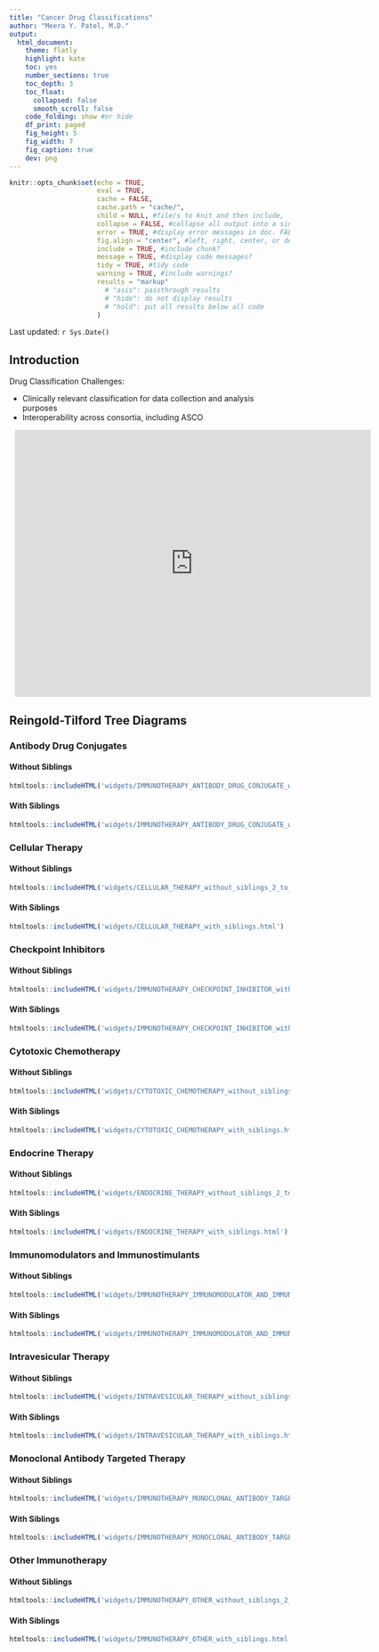 ```yaml
---
title: "Cancer Drug Classifications"
author: "Meera Y. Patel, M.D."
output: 
  html_document:
    theme: flatly
    highlight: kate  
    toc: yes
    number_sections: true
    toc_depth: 3 
    toc_float: 
      collapsed: false  
      smooth_scroll: false
    code_folding: show #or hide
    df_print: paged
    fig_height: 5 
    fig_width: 7 
    fig_caption: true
    dev: png
---
```


```r
knitr::opts_chunk$set(echo = TRUE,
                      eval = TRUE,
                      cache = FALSE,
                      cache.path = "cache/",
                      child = NULL, #file/s to knit and then include,
                      collapse = FALSE, #collapse all output into a single block,
                      error = TRUE, #display error messages in doc. FALSE stops render when error is thrown
                      fig.align = "center", #left, right, center, or default
                      include = TRUE, #include chunk?
                      message = TRUE, #display code messages?
                      tidy = TRUE, #tidy code 
                      warning = TRUE, #include warnings?
                      results = "markup"
                        # "asis": passthrough results
                        # "hide": do not display results 
                        # "hold": put all results below all code
                      )
```
  
Last updated: `r Sys.Date()`  
  
## Introduction  

Drug Classification Challenges:  

- Clinically relevant classification for data collection and analysis purposes   
- Interoperability across consortia, including ASCO   

<div style="width: 640px; height: 480px; margin: 10px; position: relative;"><iframe allowfullscreen frameborder="0" style="width:640px; height:480px" src="https://lucid.app/documents/embeddedchart/3d1f8c31-94a6-415c-9c02-30c4eeaa923a" id="IUE0RFs4tbEX"></iframe></div>


## Reingold-Tilford Tree Diagrams  

### Antibody Drug Conjugates  


#### Without Siblings  

```r
htmltools::includeHTML('widgets/IMMUNOTHERAPY_ANTIBODY_DRUG_CONJUGATE_without_siblings_2_to_2.html')
```



#### With Siblings  

```r
htmltools::includeHTML('widgets/IMMUNOTHERAPY_ANTIBODY_DRUG_CONJUGATE_with_siblings.html')
```



### Cellular Therapy  


#### Without Siblings  

```r
htmltools::includeHTML('widgets/CELLULAR_THERAPY_without_siblings_2_to_2.html')
```



#### With Siblings  

```r
htmltools::includeHTML('widgets/CELLULAR_THERAPY_with_siblings.html')
```



### Checkpoint Inhibitors  


#### Without Siblings  

```r
htmltools::includeHTML('widgets/IMMUNOTHERAPY_CHECKPOINT_INHIBITOR_without_siblings_2_to_2.html')
```



#### With Siblings  

```r
htmltools::includeHTML('widgets/IMMUNOTHERAPY_CHECKPOINT_INHIBITOR_with_siblings.html')
```



### Cytotoxic Chemotherapy  


#### Without Siblings  

```r
htmltools::includeHTML('widgets/CYTOTOXIC_CHEMOTHERAPY_without_siblings_2_to_2.html')
```



#### With Siblings  

```r
htmltools::includeHTML('widgets/CYTOTOXIC_CHEMOTHERAPY_with_siblings.html')
```



### Endocrine Therapy  


#### Without Siblings  

```r
htmltools::includeHTML('widgets/ENDOCRINE_THERAPY_without_siblings_2_to_2.html')
```



#### With Siblings  

```r
htmltools::includeHTML('widgets/ENDOCRINE_THERAPY_with_siblings.html')
```



### Immunomodulators and Immunostimulants  


#### Without Siblings  

```r
htmltools::includeHTML('widgets/IMMUNOTHERAPY_IMMUNOMODULATOR_AND_IMMUNOSTIMULANTS_EXCLUDING_IMMUNOSUPPRESSANTS_without_siblings_2_to_2.html')
```



#### With Siblings  

```r
htmltools::includeHTML('widgets/IMMUNOTHERAPY_IMMUNOMODULATOR_AND_IMMUNOSTIMULANTS_EXCLUDING_IMMUNOSUPPRESSANTS_with_siblings.html')
```



### Intravesicular Therapy  


#### Without Siblings  

```r
htmltools::includeHTML('widgets/INTRAVESICULAR_THERAPY_without_siblings_2_to_2.html')
```



#### With Siblings  

```r
htmltools::includeHTML('widgets/INTRAVESICULAR_THERAPY_with_siblings.html')
```



### Monoclonal Antibody Targeted Therapy  


#### Without Siblings  

```r
htmltools::includeHTML('widgets/IMMUNOTHERAPY_MONOCLONAL_ANTIBODY_TARGETED_THERAPY_without_siblings_2_to_2.html')
```



#### With Siblings  

```r
htmltools::includeHTML('widgets/IMMUNOTHERAPY_MONOCLONAL_ANTIBODY_TARGETED_THERAPY_with_siblings.html')
```



### Other Immunotherapy  


#### Without Siblings  

```r
htmltools::includeHTML('widgets/IMMUNOTHERAPY_OTHER_without_siblings_2_to_2.html')
```



#### With Siblings  

```r
htmltools::includeHTML('widgets/IMMUNOTHERAPY_OTHER_with_siblings.html')
```

